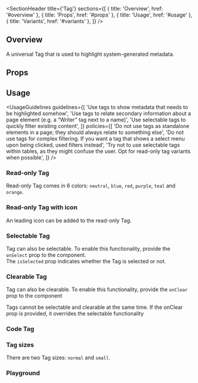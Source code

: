 
<Meta of={TagStories} />

<SectionHeader
  title={'Tag'}
  sections={[
    { title: 'Overview', href: '#overview' },
    { title: 'Props', href: '#props' },
    { title: 'Usage', href: '#usage' },
    { title: 'Variants', href: '#variants' },
  ]}
/>

## Overview

A universal Tag that is used to highlight system-generated metadata.

## Props

<ArgTypes of={Tag} />

## Usage

<UsageGuidelines
  guidelines={[
    'Use tags to show metadata that needs to be highlighted somehow',
    'Use tags to relate secondary information about a page element (e.g. a “Writer” tag next to a name)',
    'Use selectable tags to quickly filter existing content',
  ]}
  policies={[
    'Do not use tags as standalone elements in a page; they should always relate to something else',
    'Do not use tags for complex filtering. If you want a tag that shows a select menu upon being clicked, used filters instead',
    'Try not to use selectable tags within tables, as they might confuse the user. Opt for read-only tag variants when possible',
  ]}
/>

<SubsectionHeader title="Variants" />

### Read-only Tag

Read-only Tag comes in 6 colors: `neutral`, `blue`, `red`, `purple`, `teal` and `orange`.

<Canvas of={TagStories.ReadOnlyTag} />

### Read-only Tag with icon

An leading icon can be added to the read-only Tag.

<Canvas of={TagStories.ReadOnlyTagWithIcon} />

### Selectable Tag

Tag can also be selectable. To enable this functionality, provide the `onSelect` prop to the component.<br/>
The `isSelected` prop indicates whether the Tag is selected or not.

<Canvas of={TagStories.SelectableTag} />

### Clearable Tag

Tag can also be clearable. To enable this functionality, provide the `onClear` prop to the component

<Tip>
  Tags cannot be selectable and clearable at the same time. If the onClear prop is provided, it
  overrides the selectable functionality
</Tip>

<Canvas of={TagStories.ClearableTag} />

### Code Tag

<Canvas of={TagStories.CodeTag} />

### Tag sizes

There are two Tag sizes: `normal` and `small`.

<Canvas of={TagStories.TagSizes} />

### Playground

<Canvas of={TagStories.Playground} />
